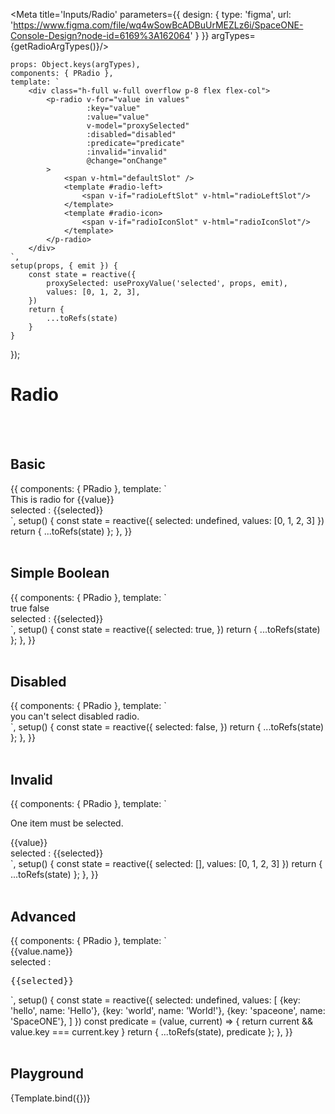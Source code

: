 

<Meta title='Inputs/Radio' parameters={{
    design: {
        type: 'figma',
        url: 'https://www.figma.com/file/wq4wSowBcADBuUrMEZLz6i/SpaceONE-Console-Design?node-id=6169%3A162064'
    }
}} argTypes={getRadioArgTypes()}/>


    props: Object.keys(argTypes),
    components: { PRadio },
    template: `
        <div class="h-full w-full overflow p-8 flex flex-col">
            <p-radio v-for="value in values"
                     :key="value"
                     :value="value"
                     v-model="proxySelected"
                     :disabled="disabled"
                     :predicate="predicate"
                     :invalid="invalid"
                     @change="onChange"
            >
                <span v-html="defaultSlot" />
                <template #radio-left>
                    <span v-if="radioLeftSlot" v-html="radioLeftSlot"/>
                </template>
                <template #radio-icon>
                    <span v-if="radioIconSlot" v-html="radioIconSlot"/>
                </template>
            </p-radio>
        </div>
    `,
    setup(props, { emit }) {
        const state = reactive({
            proxySelected: useProxyValue('selected', props, emit),
            values: [0, 1, 2, 3],
        })
        return {
            ...toRefs(state)
        }
    }
});


# Radio
<br/>
<br/>

## Basic

<Canvas>
    <Story name="Basic">
        {{
            components: { PRadio },
            template: `
        <div>
            <div class="flex flex-col mb-8">
                <p-radio v-for="value in values" v-model="selected" :value="value" :key="value">
                    This is radio for {{value}}
                </p-radio>
            </div>
            selected : {{selected}}
        </div>
    `,
            setup() {
                const state = reactive({
                    selected: undefined,
                    values: [0, 1, 2, 3]
                })
                return {
                    ...toRefs(state)
                };
            },
        }}
    </Story>
</Canvas>

<br/>
<br/>

## Simple Boolean

<Canvas>
    <Story name="Simple Boolean">
        {{
            components: { PRadio },
            template: `
        <div>
            <div class="flex flex-col mb-8">
                <p-radio v-model="selected" :value="true">
                    true
                </p-radio>
                <p-radio v-model="selected" :value="false">
                    false
                </p-radio>
            </div>
            selected : {{selected}}
        </div>
    `,
            setup() {
                const state = reactive({
                    selected: true,
                })
                return {
                    ...toRefs(state)
                };
            },
        }}
    </Story>
</Canvas>

<br/>
<br/>

## Disabled

<Canvas>
    <Story name="Disabled">
        {{
            components: { PRadio },
            template: `
        <div>
            <div class="flex flex-col mb-8">
                <p-radio v-model="selected" disabled>
                    you can't select disabled radio.
                </p-radio>
            </div>
        </div>
    `,
            setup() {
                const state = reactive({
                    selected: false,
                })
                return {
                    ...toRefs(state)
                };
            },
        }}
    </Story>
</Canvas>

<br/>
<br/>

## Invalid

<Canvas>
    <Story name="Invalid">
        {{
            components: { PRadio },
            template: `
         <div>
            <div class="flex flex-col mb-8">
                <p class="mb-4">One item must be selected.</p>
                <p-radio v-for="value in values" :key="value"
                            v-model="selected"
                            :value="value"
                            :invalid="selected.length === 0"
>
                    {{value}}
                </p-radio>
            </div>
            selected : {{selected}}
        </div>
    `,
            setup() {
                const state = reactive({
                    selected: [],
                    values: [0, 1, 2, 3]
                })
                return {
                    ...toRefs(state)
                };
            },
        }}
    </Story>
</Canvas>

<br/>
<br/>

## Advanced

<Canvas>
    <Story name="Advanced">
        {{
            components: { PRadio },
            template: `
         <div>
            <div class="flex flex-col mb-8">
                <p-radio v-for="value in values" :key="value.key"
                            v-model="selected"
                            :value="value"
                            :predicate="predicate"
>
                    {{value.name}}
                </p-radio>
            </div>
            selected : <pre>{{selected}}</pre>
        </div>
    `,
            setup() {
                const state = reactive({
                    selected: undefined,
                    values: [
                        {key: 'hello', name: 'Hello'},
                        {key: 'world', name: 'World!'},
                        {key: 'spaceone', name: 'SpaceONE'},
                    ]
                })
                const predicate = (value, current) => {
                    return current && value.key === current.key
                }
                return {
                    ...toRefs(state),
                    predicate
                };
            },
        }}
    </Story>
</Canvas>

<br/>
<br/>

## Playground

<Canvas>
    <Story name="Playground">
        {Template.bind({})}
    </Story>
</Canvas>

<ArgsTable story="Playground"/>

